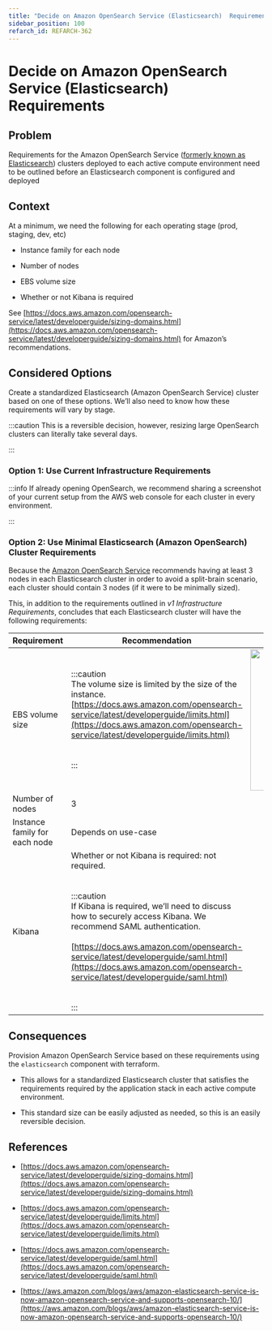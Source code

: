 ```yaml
---
title: "Decide on Amazon OpenSearch Service (Elasticsearch)  Requirements"
sidebar_position: 100
refarch_id: REFARCH-362
---
```


# Decide on Amazon OpenSearch Service (Elasticsearch)  Requirements

## Problem
Requirements for the Amazon OpenSearch Service ([formerly known as Elasticsearch](https://aws.amazon.com/blogs/aws/amazon-elasticsearch-service-is-now-amazon-opensearch-service-and-supports-opensearch-10/)) clusters deployed to each active compute environment need to be outlined before an Elasticsearch component is configured and deployed

## Context
At a minimum, we need the following for each operating stage (prod, staging, dev, etc)

- Instance family for each node

- Number of nodes

- EBS volume size

- Whether or not Kibana is required

See [https://docs.aws.amazon.com/opensearch-service/latest/developerguide/sizing-domains.html](https://docs.aws.amazon.com/opensearch-service/latest/developerguide/sizing-domains.html) for Amazon’s recommendations.

## Considered Options

Create a standardized Elasticsearch (Amazon OpenSearch Service) cluster based on one of these options. We’ll also need to know how these requirements will vary by stage.

:::caution
This is a reversible decision, however, resizing large OpenSearch clusters can literally take several days.

:::

### Option 1: Use Current Infrastructure Requirements

:::info
If already opening OpenSearch, we recommend sharing a screenshot of your current setup from the AWS web console for each cluster in every environment.

:::

### Option 2: Use Minimal Elasticsearch (Amazon OpenSearch) Cluster Requirements

Because the [Amazon OpenSearch Service](https://docs.aws.amazon.com/opensearch-service/latest/developerguide/sizing-domains.html) recommends having at least 3 nodes in each Elasticsearch cluster in order to avoid a split-brain scenario, each cluster should contain 3 nodes (if it were to be minimally sized).

This, in addition to the requirements outlined in _v1 Infrastructure Requirements_, concludes that each Elasticsearch
cluster will have the following requirements:

|**Requirement** | **Recommendation** | |
| ----- | ----- | ----- |
|EBS volume size | :::caution<br/>The volume size is limited by the size of the instance. <br/>[https://docs.aws.amazon.com/opensearch-service/latest/developerguide/limits.html](https://docs.aws.amazon.com/opensearch-service/latest/developerguide/limits.html) <br/><br/><br/>::: | <img src="/assets/refarch/cleanshot-2021-11-24-at-16.48.22@2x-20211124-224830.png" height="279" width="668" /><br/>|
|Number of nodes | 3 | |
|Instance family for each node | Depends on use-case | |
|Kibana | Whether or not Kibana is required: not required. <br/><br/><br/>:::caution<br/>If Kibana is required, we’ll need to discuss how to securely access Kibana. We recommend SAML authentication. <br/><br/>[https://docs.aws.amazon.com/opensearch-service/latest/developerguide/saml.html](https://docs.aws.amazon.com/opensearch-service/latest/developerguide/saml.html) <br/><br/><br/>::: | |

## Consequences

Provision Amazon OpenSearch Service based on these requirements using the `elasticsearch` component with terraform.

- This allows for a standardized Elasticsearch cluster that satisfies the requirements required by the application stack
in each active compute environment.

- This standard size can be easily adjusted as needed, so this is an easily reversible decision.

## References

- [https://docs.aws.amazon.com/opensearch-service/latest/developerguide/sizing-domains.html](https://docs.aws.amazon.com/opensearch-service/latest/developerguide/sizing-domains.html)

- [https://docs.aws.amazon.com/opensearch-service/latest/developerguide/limits.html](https://docs.aws.amazon.com/opensearch-service/latest/developerguide/limits.html)

- [https://docs.aws.amazon.com/opensearch-service/latest/developerguide/saml.html](https://docs.aws.amazon.com/opensearch-service/latest/developerguide/saml.html)

- [https://aws.amazon.com/blogs/aws/amazon-elasticsearch-service-is-now-amazon-opensearch-service-and-supports-opensearch-10/](https://aws.amazon.com/blogs/aws/amazon-elasticsearch-service-is-now-amazon-opensearch-service-and-supports-opensearch-10/)


